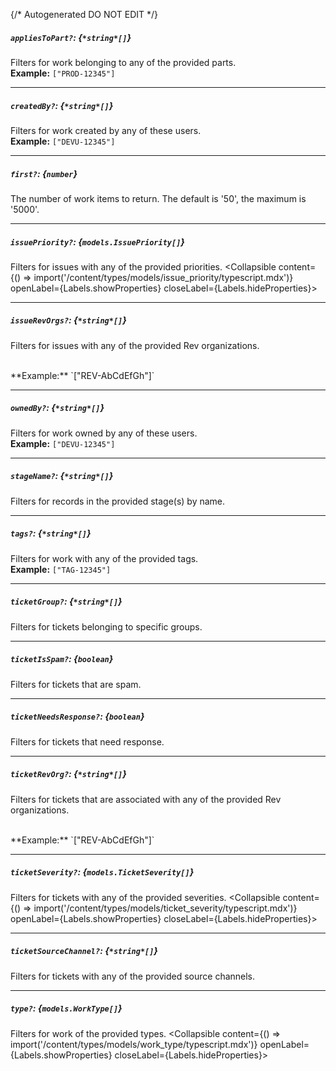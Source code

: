 {/* Autogenerated DO NOT EDIT  */}

##### `appliesToPart?`: *{`*string*[]`}*
Filters for work belonging to any of the provided parts.
<br/>
**Example:** `["PROD-12345"]`

---
##### `createdBy?`: *{`*string*[]`}*
Filters for work created by any of these users.
<br/>
**Example:** `["DEVU-12345"]`

---
##### `first?`: *{`number`}*
The number of work items to return. The default is '50', the maximum
is '5000'.


---
##### `issuePriority?`: *{`models.IssuePriority[]`}*
Filters for issues with any of the provided priorities.
<Collapsible content={() => import('/content/types/models/issue_priority/typescript.mdx')} openLabel={Labels.showProperties} closeLabel={Labels.hideProperties}>
</Collapsible>

---
##### `issueRevOrgs?`: *{`*string*[]`}*
Filters for issues with any of the provided Rev organizations.

<br/>
**Example:** `["REV-AbCdEfGh"]`

---
##### `ownedBy?`: *{`*string*[]`}*
Filters for work owned by any of these users.
<br/>
**Example:** `["DEVU-12345"]`

---
##### `stageName?`: *{`*string*[]`}*
Filters for records in the provided stage(s) by name.

---
##### `tags?`: *{`*string*[]`}*
Filters for work with any of the provided tags.
<br/>
**Example:** `["TAG-12345"]`

---
##### `ticketGroup?`: *{`*string*[]`}*
Filters for tickets belonging to specific groups.

---
##### `ticketIsSpam?`: *{`boolean`}*
Filters for tickets that are spam.

---
##### `ticketNeedsResponse?`: *{`boolean`}*
Filters for tickets that need response.

---
##### `ticketRevOrg?`: *{`*string*[]`}*
Filters for tickets that are associated with any of the provided Rev
organizations.

<br/>
**Example:** `["REV-AbCdEfGh"]`

---
##### `ticketSeverity?`: *{`models.TicketSeverity[]`}*
Filters for tickets with any of the provided severities.
<Collapsible content={() => import('/content/types/models/ticket_severity/typescript.mdx')} openLabel={Labels.showProperties} closeLabel={Labels.hideProperties}>
</Collapsible>

---
##### `ticketSourceChannel?`: *{`*string*[]`}*
Filters for tickets with any of the provided source channels.


---
##### `type?`: *{`models.WorkType[]`}*
Filters for work of the provided types.
<Collapsible content={() => import('/content/types/models/work_type/typescript.mdx')} openLabel={Labels.showProperties} closeLabel={Labels.hideProperties}>
</Collapsible>


